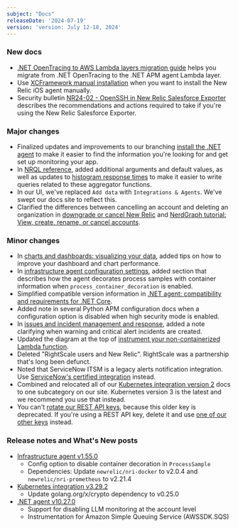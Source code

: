 ```yaml
---
subject: "Docs"
releaseDate: '2024-07-19'
version: 'version: July 12-18, 2024'
---
```


### New docs

* [.NET OpenTracing to AWS Lambda layers migration guide](/docs/apm/agents/net-agent/getting-started/opentracing-to-layers-migration-guide) helps you migrate from .NET OpenTracing to the .NET APM agent Lambda layer.
* Use [XCFramework manual installation](/docs/mobile-monitoring/new-relic-mobile-ios/installation/xcframework-installation) when you want to install the New Relic iOS agent manually.
* Security bulletin [NR24-02 - OpenSSH in New Relic Salesforce Exporter](/docs/security/new-relic-security/security-bulletins/security-bulletin-nr24-02) describes the recommendations and actions required to take if you're using the New Relic Salesforce Exporter.

### Major changes

* Finalized updates and improvements to our branching [install the .NET agent](/install/dotnet/) to make it easier to find the information you're looking for and get set up monitoring your app.
* In [NRQL reference](/docs/nrql/nrql-syntax-clauses-functions/#func-histogram), added additional arguments and default values, as well as updates to [histogram response times](histogram-response-times-defaults) to make it easier to write queries related to these aggregator functions.
* In our UI, we've replaced `Add data` with `Integrations & Agents`. We've swept our docs site to reflect this.
* Clarified the differences between cancelling an account and deleting an organization in [downgrade or cancel New Relic](/docs/accounts/accounts-billing/account-setup/downgradecancel-account/#cancel-account) and [NerdGraph tutorial: View, create, rename, or cancel accounts](/docs/apis/nerdgraph/examples/manage-accounts-nerdgraph).

### Minor changes

* In [charts and dashboards: visualizing your data](/docs/nrql/get-started/charts-and-dashboards-with-nrql/#performance-improvement-for-dashboard-and-charts), added tips on how to improve your dashboard and chart performance.
* In [infrastructure agent configuration settings](/docs/infrastructure/install-infrastructure-agent/configuration/infrastructure-agent-configuration-settings/#process-container-decoration), added section that describes how the agent decorates process samples with container information when `process_container_decoration` is enabled.
* Simplified compatible version information in [.NET agent: compatibility and requirements for .NET Core](/docs/apm/agents/net-agent/getting-started/net-agent-compatibility-requirements-net-core).
* Added note in several Python APM configuration docs when a configuration option is disabled when high security mode is enabled.
* In [issues and incident management and response](/docs/alerts/incident-management/Issues-and-Incident-management-and-response/#search-filters), added a note clarifying when warning and critical alert incidents are created.
* Updated the diagram at the top of [instrument your non-containerized Lambda function](/docs/serverless-function-monitoring/aws-lambda-monitoring/instrument-lambda-function/instrument-your-own/).
* Deleted "RightScale users and New Relic". RightScale was a partnership that's long been defunct.
* Noted that ServiceNow ITSM is a legacy alerts notification integration. Use [ServiceNow's certified integration](/docs/alerts/get-notified/notification-integrations/#servicenow-certified) instead.
* Combined and relocated all of our [Kubernetes integration version 2](/docs/kubernetes-pixie/kubernetes-integration/advanced-configuration/k8s-version2/overview/) docs to one subcategory on our site. Kubernetes version 3 is the latest and we recommend you use that instead.
* You can't [rotate our REST API keys](/docs/apis/intro-apis/new-relic-api-keys/#rotate-rest-api-key), because this older key is deprecated. If you're using a REST API key, delete it and use [one of our other keys](/docs/apis/intro-apis/new-relic-api-keys/#rotate-keys) instead.

### Release notes and What's New posts

* [Infrastructure agent v1.55.0](/docs/release-notes/infrastructure-release-notes/infrastructure-agent-release-notes/new-relic-infrastructure-agent-1550)
  * Config option to disable container decoration in `ProcessSample`
  * Dependencies: Update `newrelic/nri-docker` to v2.0.4 and `newrelic/nri-prometheus` to v2.21.4
* [Kubernetes integration v3.29.2](/docs/release-notes/infrastructure-release-notes/kubernetes-integration-release-notes/kubernetes-integration-3-29-2)
  * Update golang.org/x/crypto dependency to v0.25.0
* [.NET agent v10.27.0](/docs/release-notes/agent-release-notes/net-release-notes/net-agent-10-27-0)
  * Support for disabling LLM monitoring at the account level
  * Instrumentation for Amazon Simple Queuing Service (AWSSDK.SQS)
